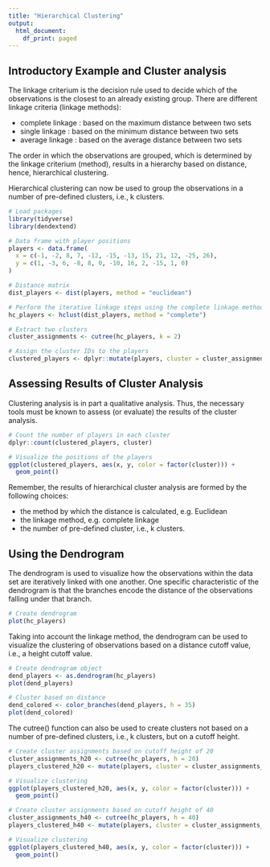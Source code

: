 ```yaml
---
title: "Hierarchical Clustering"
output:
  html_document:
    df_print: paged
---
```


## Introductory Example and Cluster analysis

The linkage criterium is the decision rule used to decide which of the 
observations is the closest to an already existing group. There are different 
linkage criteria (linkage methods):

- complete linkage : based on the maximum distance between two sets
- single linkage : based on the minimum distance between two sets
- average linkage : based on the average distance between two sets

The order in which the observations are grouped, which is determined by the 
linkage criterium (method), results in a hierarchy based on distance, hence, 
hierarchical clustering.

Hierarchical clustering can now be used to group the observations in a number 
of pre-defined clusters, i.e., k clusters.

```r
# Load packages
library(tidyverse)
library(dendextend)
```

```r
# Data frame with player positions
players <- data.frame(
  x = c(-1, -2, 8, 7, -12, -15, -13, 15, 21, 12, -25, 26),
  y = c(1, -3, 6, -8, 8, 0, -10, 16, 2, -15, 1, 0)
)
```

```r
# Distance matrix
dist_players <- dist(players, method = "euclidean")

# Perform the iterative linkage steps using the complete linkage method
hc_players <- hclust(dist_players, method = "complete")

# Extract two clusters
cluster_assignments <- cutree(hc_players, k = 2)

# Assign the cluster IDs to the players
clustered_players <- dplyr::mutate(players, cluster = cluster_assignments)
```

## Assessing Results of Cluster Analysis

Clustering analysis is in part a qualitative analysis. Thus, the necessary 
tools must be known to assess (or evaluate) the results of the cluster 
analysis.

```r
# Count the number of players in each cluster
dplyr::count(clustered_players, cluster)
```

```r
# Visualize the positions of the players
ggplot(clustered_players, aes(x, y, color = factor(cluster))) +
  geom_point()
```

Remember, the results of hierarchical cluster analysis are formed by the 
following choices:

- the method by which the distance is calculated, e.g. Euclidean
- the linkage method, e.g. complete linkage
- the number of pre-defined cluster, i.e., k clusters.

## Using the Dendrogram

The dendrogram is used to visualize how the observations within the data set 
are iteratively linked with one another. One specific characteristic of the 
dendrogram is that the branches encode the distance of the observations falling 
under that branch.

```r
# Create dendrogram
plot(hc_players)
```

Taking into account the linkage method, the dendrogram can be used to visualize 
the clustering of observations based on a distance cutoff value, i.e., a height 
cutoff value.

```r
# Create dendrogram object
dend_players <- as.dendrogram(hc_players)
plot(dend_players)
```

```r
# Cluster based on distance
dend_colored <- color_branches(dend_players, h = 35)
plot(dend_colored)
```

The cutree() function can also be used to create clusters not based on a number 
of pre-defined clusters, i.e., k clusters, but on a cutoff height.

```r
# Create cluster assignments based on cutoff height of 20
cluster_assignments_h20 <- cutree(hc_players, h = 20)
players_clustered_h20 <- mutate(players, cluster = cluster_assignments_h20)

# Visualize clustering
ggplot(players_clustered_h20, aes(x, y, color = factor(cluster))) +
  geom_point()
```

```r
# Create cluster assignments based on cutoff height of 40
cluster_assignments_h40 <- cutree(hc_players, h = 40)
players_clustered_h40 <- mutate(players, cluster = cluster_assignments_h40)

# Visualize clustering
ggplot(players_clustered_h40, aes(x, y, color = factor(cluster))) +
  geom_point()
```


















